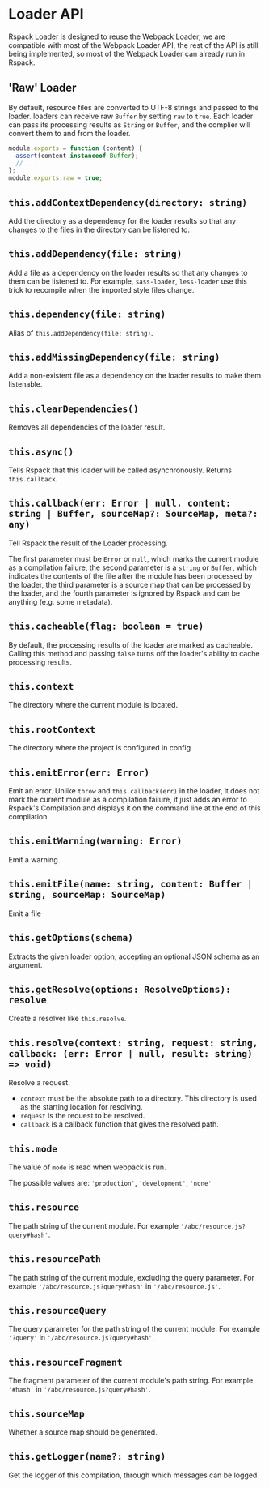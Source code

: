 # Loader API

Rspack Loader is designed to reuse the Webpack Loader, we are compatible with most of the Webpack Loader API, the rest of the API is still being implemented, so most of the Webpack Loader can already run in Rspack.

## 'Raw' Loader

By default, resource files are converted to UTF-8 strings and passed to the loader. loaders can receive raw `Buffer` by setting `raw` to `true`. Each loader can pass its processing results as `String` or `Buffer`, and the complier will convert them to and from the loader.

```js
module.exports = function (content) {
  assert(content instanceof Buffer);
  // ...
};
module.exports.raw = true;
```

## `this.addContextDependency(directory: string)`

Add the directory as a dependency for the loader results so that any changes to the files in the directory can be listened to.

## `this.addDependency(file: string)`

Add a file as a dependency on the loader results so that any changes to them can be listened to. For example, `sass-loader`, `less-loader` use this trick to recompile when the imported style files change.

## `this.dependency(file: string)`

Alias of `this.addDependency(file: string)`.

## `this.addMissingDependency(file: string)`

Add a non-existent file as a dependency on the loader results to make them listenable.

## `this.clearDependencies()`

Removes all dependencies of the loader result.

## `this.async()`

Tells Rspack that this loader will be called asynchronously. Returns `this.callback`.

## `this.callback(err: Error | null, content: string | Buffer, sourceMap?: SourceMap, meta?: any)`

Tell Rspack the result of the Loader processing.

The first parameter must be `Error` or `null`, which marks the current module as a compilation failure, the second parameter is a `string` or `Buffer`, which indicates the contents of the file after the module has been processed by the loader, the third parameter is a source map that can be processed by the loader, and the fourth parameter is ignored by Rspack and can be anything (e.g. some metadata).

## `this.cacheable(flag: boolean = true)`

By default, the processing results of the loader are marked as cacheable. Calling this method and passing `false` turns off the loader's ability to cache processing results.

## `this.context`

The directory where the current module is located.

## `this.rootContext`

The directory where the project is configured in config

## `this.emitError(err: Error)`

Emit an error. Unlike `throw` and `this.callback(err)` in the loader, it does not mark the current module as a compilation failure, it just adds an error to Rspack's Compilation and displays it on the command line at the end of this compilation.

## `this.emitWarning(warning: Error)`

Emit a warning.

## `this.emitFile(name: string, content: Buffer | string, sourceMap: SourceMap)`

Emit a file

## `this.getOptions(schema)`

Extracts the given loader option, accepting an optional JSON schema as an argument.

## `this.getResolve(options: ResolveOptions): resolve`

Create a resolver like `this.resolve`.

## `this.resolve(context: string, request: string, callback: (err: Error | null, result: string) => void)`

Resolve a request.

- `context` must be the absolute path to a directory. This directory is used as the starting location for resolving.
- `request` is the request to be resolved.
- `callback` is a callback function that gives the resolved path.

## `this.mode`

The value of `mode` is read when webpack is run.

The possible values are: `'production'`, `'development'`, `'none'`

## `this.resource`

The path string of the current module. For example `'/abc/resource.js?query#hash'`.

## `this.resourcePath`

The path string of the current module, excluding the query parameter. For example `'/abc/resource.js?query#hash'` in `'/abc/resource.js'`.

## `this.resourceQuery`

The query parameter for the path string of the current module. For example `'?query'` in `'/abc/resource.js?query#hash'`.

## `this.resourceFragment`

The fragment parameter of the current module's path string. For example `'#hash'` in `'/abc/resource.js?query#hash'`.

## `this.sourceMap`

Whether a source map should be generated.

## `this.getLogger(name?: string)`

Get the logger of this compilation, through which messages can be logged.
